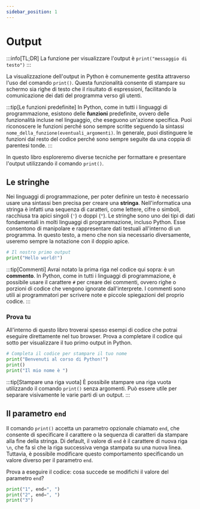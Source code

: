 ```yaml
---
sidebar_position: 1
---
```


# Output

:::info[TL;DR]
La funzione per visualizzare l'output è `print("messaggio di testo")`
:::

La visualizzazione dell'output in Python è comunemente gestita attraverso l'uso del comando `print()`. Questa funzionalità consente di stampare su schermo sia righe di testo che il risultato di espressioni, facilitando la comunicazione dei dati del programma verso gli utenti.

:::tip[Le funzioni predefinite]
In Python, come in tutti i linguaggi di programmazione, esistono delle **funzioni** predefinite, ovvero delle funzionalità incluse nel linguaggio, che eseguono un'azione specifica. Puoi riconoscere le funzioni perché sono sempre scritte seguendo la sintassi `nome_della_funzione(eventuali_argomenti)`. In generale, puoi distinguere le funzioni dal resto del codice perché sono sempre seguite da una coppia di parentesi tonde.
:::

In questo libro esploreremo diverse tecniche per formattare e presentare l'output utilizzando il comando `print()`.

## Le stringhe
Nei linguaggi di programmazione, per poter definire un testo è necessario usare una sintassi ben precisa per creare una **stringa**. Nell'informatica una stringa è infatti una sequenza di caratteri, come lettere, cifre o simboli, racchiusa tra apici singoli (`'`) o doppi (`"`). Le stringhe sono uno dei tipi di dati fondamentali in molti linguaggi di programmazione, incluso Python. Esse consentono di manipolare e rappresentare dati testuali all'interno di un programma. In questo testo, a meno che non sia necessario diversamente, useremo sempre la notazione con il doppio apice.

```py
# Il nostro primo output
print("Hello world!")
```
:::tip[Commenti]
Avrai notato la prima riga nel codice qui sopra: è un **commento**. In Python, come in tutti i linguaggi di programmazione, è possibile usare il carattere `#` per creare dei commenti, ovvero righe o porzioni di codice che vengono ignorate dall'interprete. I commenti sono utili ai programmatori per scrivere note e piccole spiegazioni del proprio codice.
:::

### Prova tu
All'interno di questo libro troverai spesso esempi di codice che potrai eseguire direttamente nel tuo browser. Prova a completare il codice qui sotto per visualizzare il tuo primo output in Python.

```py live_py
# Completa il codice per stampare il tuo nome
print("Benvenuti al corso di Python!")
print()
print("Il mio nome è ")
```
:::tip[Stampare una riga vuota]
È possibile stampare una riga vuota utilizzando il comando `print()` senza argomenti. Può essere utile per separare visivamente le varie parti di un output.
:::

## Il parametro `end`
Il comando `print()` accetta un parametro opzionale chiamato `end`, che consente di specificare il carattere o la sequenza di caratteri da stampare alla fine della stringa. Di default, il valore di `end` è il carattere di nuova riga `\n`, che fa sì che la riga successiva venga stampata su una nuova linea. Tuttavia, è possibile modificare questo comportamento specificando un valore diverso per il parametro `end`.

Prova a eseguire il codice: cosa succede se modifichi il valore del parametro `end`?

```py live_py
print("1", end=", ")
print("2", end=", ")
print("3")
```
